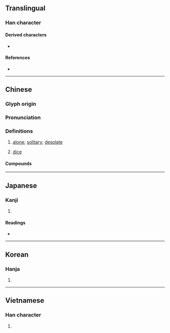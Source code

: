 {{also|茕|焭}}
{{character info}}
==Translingual==

===Han character===
{{Han char|rn=86|rad=火|as=09|sn=13|four=99417|canj=FFBNJ|ids=⿱𤇾卂(GHTJ),⿱𤇾⿹⺄𠂇(K)}}

====Derived characters====
* {{l|mul|[[𠎽]], [[𢶇]], [[𦽓]]}}

====References====
* {{Han ref|kx=0677.250|dkj=19217|dj=1088.100|hdz=32219.110|uh=7162|ud=29026|bh=DE72|bd=56946}}

----

==Chinese==
{{zh-forms|s=茕|alt=𠙦,焭,㷀}}

===Glyph origin===
{{Han etym}}

===Pronunciation===
{{zh-pron
|m=qióng
|c=king4
|h=pfs=
|md=
|mn=khêng
|w=
|mc=y
|oc=y
|cat=a,n
}}

===Definitions===
{{zh-hanzi}}

# {{lb|zh|literary}} [[alone]]; [[solitary]]; [[desolate]]
#: {{zh-alt-inline|{{l|zh|𠎽}}, {{l|zh|㒌}}, {{l|zh|𠌻}}, {{l|zh|𡦃}}, {{l|zh|嬛}}, {{l|zh|㝁}}, {{l|zh|惸}}, {{l|zh|𡞦}}|c=1}}
# {{lb|zh|obsolete}} [[dice]]
#: {{zh-alt-inline|{{l|zh|𣜧}}, {{l|zh|橩}}, {{l|zh|𢶇}}, {{zh-l|瓊|tr=-}}|c=1}}

====Compounds====
{{zh-der|煢居|煢煢孑立|煢獨|煢孑|煢煢}}

----

==Japanese==

===Kanji===
{{ja-kanji|grade=|rs=火09}}

# {{rfdef|ja|sort=火09}}

====Readings====
* {{ja-readings
|goon=ぎょう
|kanon=けい
|kun=ひとりもの}}

----

==Korean==

===Hanja===
{{ko-hanja|hangeul=경|eumhun=|rv=gyeong|mr=kyŏng|y=kyeng}}

# {{rfdef|ko|sort=火09}}

----

==Vietnamese==

===Han character===
{{vi-readings|reading=quỳnh|rs=火09}}

# {{rfdef|vi|sort=火09}}